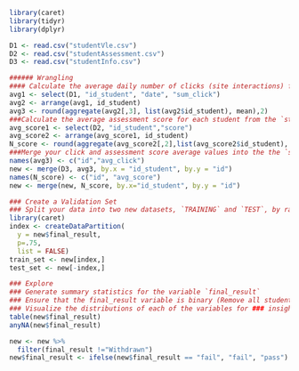 
```r

library(caret)
library(tidyr)
library(dplyr)

```

```r
D1 <- read.csv("studentVle.csv")
D2 <- read.csv("studentAssessment.csv")
D3 <- read.csv("studentInfo.csv")

```


```r
###### Wrangling
#### Calculate the average daily number of clicks (site interactions) for each student from the `studentVle` dataset
avg1 <- select(D1, "id_student", "date", "sum_click")
avg2 <- arrange(avg1, id_student)
avg3 <- round(aggregate(avg2[,3], list(avg2$id_student), mean),2)
###Calculate the average assessment score for each student from the `studentAssessment` dataset
avg_score1 <- select(D2, "id_student","score")
avg_score2 <- arrange(avg_score1, id_student)
N_score <- round(aggregate(avg_score2[,2],list(avg_score2$id_student), mean),2)
###Merge your click and assessment score average values into the the `studentInfo` dataset
names(avg3) <- c("id","avg_click")
new <- merge(D3, avg3, by.x = "id_student", by.y = "id")
names(N_score) <- c("id", "avg_score")
new <- merge(new, N_score, by.x="id_student", by.y = "id")
```

```r
### Create a Validation Set
### Split your data into two new datasets, `TRAINING` and `TEST`, by randomly** selecting 25% of the students for the `TEST` set
library(caret)
index <- createDataPartition(
  y = new$final_result,
  p=.75,
  list = FALSE)
train_set <- new[index,]
test_set <- new[-index,]
```




```r
### Explore
### Generate summary statistics for the variable `final_result`
### Ensure that the final_result variable is binary (Remove all students who withdrew from a courses and convert all students who recieved distinctions to pass)
### Visualize the distributions of each of the variables for ### insightVisualize relationships between variables for insight
table(new$final_result)
anyNA(new$final_result)

new <- new %>%
  filter(final_result !="Withdrawn")
new$final_result <- ifelse(new$final_result == "fail", "fail", "pass")

```

